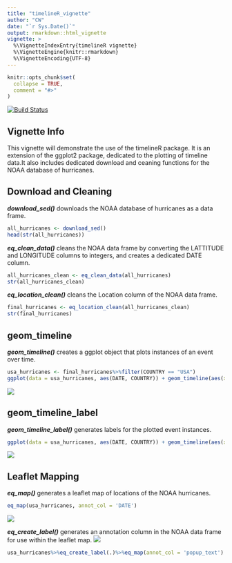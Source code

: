 ```yaml
---
title: "timelineR_vignette"
author: "CW"
date: "`r Sys.Date()`"
output: rmarkdown::html_vignette
vignette: >
  %\VignetteIndexEntry{timelineR vignette}
  %\VignetteEngine{knitr::rmarkdown}
  %\VignetteEncoding{UTF-8}
---
```


```r
knitr::opts_chunk$set(
  collapse = TRUE,
  comment = "#>"
)
```
[![Build Status](https://travis-ci.com/seewilds/timelineR.svg?branch=master)](https://travis-ci.com/seewilds/timelineR)

## Vignette Info

This vignette will demonstrate the use of the timelineR package. It is an extension of the ggplot2 package, dedicated to the plotting of timeline data.It also includes dedicated download and ceaning functions for the NOAA database of hurricanes.

## Download and Cleaning

***download_sed()*** downloads the NOAA database of hurricanes as a data frame.

```r
all_hurricanes <- download_sed()
head(str(all_hurricanes))
```

***eq_clean_data()*** cleans the NOAA data frame by converting the LATTITUDE and LONGITUDE columns to integers, and creates a dedicated DATE column.

```r
all_hurricanes_clean <- eq_clean_data(all_hurricanes)
str(all_hurricanes_clean)
```

***eq_location_clean()*** cleans the Location column of the NOAA data frame.

```r
final_hurricanes <- eq_location_clean(all_hurricanes_clean)
str(final_hurricanes)
```

## geom_timeline

***geom_timeline()*** creates a ggplot object that plots instances of an event
over time.

```r
usa_hurricanes <- final_hurricanes%>%filter(COUNTRY == "USA")
ggplot(data = usa_hurricanes, aes(DATE, COUNTRY)) + geom_timeline(aes(xmin =as.Date("1990-01-01")))
```
![](figures/geom_timeline_pic.tiff)

## geom_timeline_label

***geom_timeline_label()*** generates labels for the plotted event instances.

```r
ggplot(data = usa_hurricanes, aes(DATE, COUNTRY)) + geom_timeline(aes(xmin =as.Date("1990-01-01"))) + geom_timeline_label(aes(xmin =as.Date("1990-01-01"), label = LOCATION_NAME))
```
![](figures/geom_timeline_label_pic.tiff)

## Leaflet Mapping

***eq_map()*** generates a leaflet map of locations of the NOAA hurricanes.

```r
eq_map(usa_hurricanes, annot_col = 'DATE')
```
![](figures/eq_map_pic.png)

***eq_create_label()*** generates an annotation column in the NOAA data frame
for use within the leaflet map.
![](figures/eq_map_label_pic.png)


```r
usa_hurricanes%>%eq_create_label(.)%>%eq_map(annot_col = 'popup_text')
```
